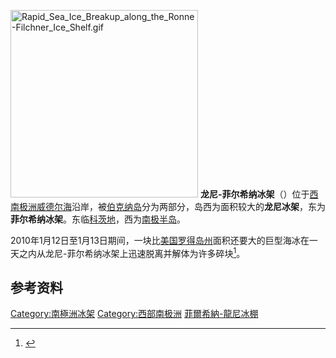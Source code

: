 {{NoteTA |T=zh-tw:菲爾希納-龍尼冰棚 ;zh-hk:菲尔希纳-龙尼冰棚 ;zh-cn:龙尼-菲尔希纳冰架 ;}}
{{coord|77|51|33|S|61|17|57|W|region:AQ_type:waterbody_scale:20000000|display=title}}
{{Location map+ |Antarctica |width=300 |float=right|caption=<div style="text-align: center;">龙尼-菲尔希纳冰架</div>|places=
{{Location map~ |Antarctica |lat=-78|long=-60|label=龙尼冰架|position=left}}
{{Location map~ |Antarctica |lat=-81|long=-41|label=菲尔希纳冰架|position=right}}
}}
[[File:Rapid_Sea_Ice_Breakup_along_the_Ronne-Filchner_Ice_Shelf.gif|300px]]
'''龙尼-菲尔希纳冰架'''（{{lang-en|Filchner-Ronne Ice Shelf}}）位于[[西南极洲|西南极洲]][[威德尔海|威德尔海]]沿岸，被[[伯克纳岛|伯克纳岛]]分为两部分，岛西为面积较大的'''龙尼冰架'''{{coord|78|30|S|61|00|W|scale:8000000}}，东为'''菲尔希纳冰架'''{{coord|79|00|S|40|00|W|scale:4000000}}。东临[[科茨地|科茨地]]，西为[[南极半岛|南极半岛]]。

2010年1月12日至1月13日期间，一块比[[美国|美国]][[罗得岛州|罗得岛州]]面积还要大的巨型海冰在一天之内从龙尼-菲尔希纳冰架上迅速脱离并解体为许多碎块<ref>{{cite web | language = zh-cn | publisher = 人民网 | title = 巨型海冰脱离南极冰架 面积堪比美国罗得岛州 | url = http://env.people.com.cn/GB/10796164.html | date = 2010-01-19 | accessdate = 2011-12-15 | archive-date = 2012-05-02 | archive-url = https://web.archive.org/web/20120502013212/http://env.people.com.cn/GB/10796164.html | dead-url = yes }}</ref>。

==参考资料==
{{reflist}}
{{Authority control}}

{{DEFAULTSORT:Filchner-Ronne Ice Shelf}}
[[Category:南極洲冰架|Category:南極洲冰架]]
[[Category:西部南极洲|Category:西部南极洲]]
[[Category:菲爾希納-龍尼冰棚|]]